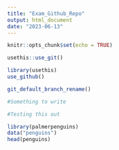 ```yaml
---
title: "Exam_Github_Repo"
output: html_document
date: "2023-06-13"
---
```


```r
knitr::opts_chunk$set(echo = TRUE)
```

```r
usethis::use_git()
```

```r
library(usethis)
use_github()
```

```r
git_default_branch_rename()
```

```r
#Something to write
```

```r
#Testing this out

library(palmerpenguins)
data("penguins")
head(penguins)

```






